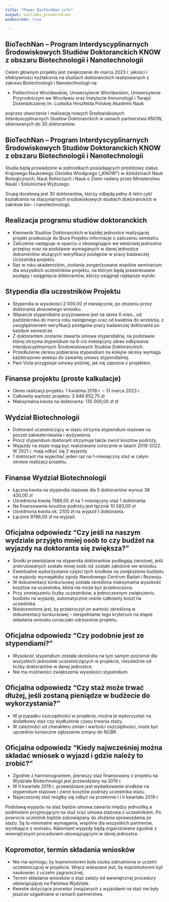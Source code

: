 ```yaml
---
title: "Power BioTechNan info"
output: ioslides_presentation
widescreen: true

---
```


## BioTechNan – Program Interdyscyplinarnych Środowiskowych Studiów Doktoranckich KNOW z obszaru Biotechnologii i Nanotechnologii

Celem głównym projektu jest zwiększenie do marca 2023 r. jakości i efektywności kształcenia na studiach doktoranckich realizowanych z zakresu Biotechnologii i Nanotechnologii na:

- Politechnice Wrocławskiej, Uniwersytecie Wrocławskim, Uniwersytecie Przyrodniczym we Wrocławiu oraz Instytucie Immunologii i Terapii Doświadczalnej im. Ludwika Hirszfelda Polskiej Akademii Nauk

poprzez utworzenie i realizację nowych Środowiskowych Interdyscyplinarnych Studiów Doktoranckich w ramach partnerstwa KNOW, skierowanych do 30 doktorantów.

## BioTechNan – Program Interdyscyplinarnych Środowiskowych Studiów Doktoranckich KNOW z obszaru Biotechnologii i Nanotechnologii

Studia będą prowadzone w jednostkach posiadających prestiżowy status Krajowego Naukowego Ośrodka Wiodącego („KNOW”) w dziedzinach Nauk Biologicznych, Nauk Rolniczych i Nauk o Ziemi nadany przez Ministerstwo Nauki i Szkolnictwa Wyższego.

Grupą docelową jest 30 doktorantów, którzy odbędą pełny 4-letni cykl kształcenia na stacjonarnych środowiskowych studiach doktoranckich w zakresie bio- i nanotechnologii.

##  Realizacja programu studiów doktoranckich

- Kierownik Studiów Doktoranckich w każdej jednostce realizującej projekt przekazuje do Biura Projektu informacje o zaliczeniu semestru. 
- Zaliczenie następuje w oparciu o obowiązujące we właściwej jednostce przepisy oraz na podstawie wymaganych w danej jednostce dokumentów służących weryfikacji postępów w pracy badawczej Uczestnika projektu.
- Raz w roku akademickim, zostanie zorganizowane wspólne seminarium dla wszystkich uczestników projektu, na którym będą prezentowane postępy i osiągnięcia doktorantów, którzy osiągnęli najlepsze wyniki.


##  Stypendia dla uczestników Projektu

- Stypendia w wysokości 2 000,00 zł miesięcznie, po złożeniu przez doktoranta stosownego wniosku.
- Wsparcie stypendialne przyznawane jest na okres 6 mies., od października do marca roku następnego oraz od kwietnia do września, z uwzględnieniem weryfikacji postępów pracy badawczej doktoranta po każdym semestrze.
- Z doktorantem zostanie zawarta umowa stypendialna, na podstawie której otrzyma stypendium na 6-cio miesięczny okres odbywania
Interdyscyplinarnych Środowiskowych Studiów Doktoranckich. 
- Przedłużenie okresu pobierania stypendium na kolejne okresy wymaga każdorazowo aneksu do zawartej umowy stypendialnej. 
- Pani Viola przygotuje umowy później, jak się zapozna z projektem.

##  Finanse projektu (proste kalkulacje)

- Okres realizacji projektu: 1 kwietnia 2018 r. – 31 marca 2023 r.
- Całkowita wartość projektu: 3 948 852,75 zł
- Maksymalna kwota na doktoranta: 135 000,00 zł zł

##  Wydział Biotechnologii

- Doktorant uczestniczący w stażu otrzyma stypendium stażowe na poczet zakwaterowania i wyżywienia.
- Prócz stypendium doktorant otrzymuje także zwrot kosztów podróży.
- Wyjazdy na staże mają być realizowane corocznie w latach 2019-2022. W 2021 r. mają odbyć się 2 wyjazdy.
- 1 doktorant ma wyjechać jeden raz na 1-miesięczny staż w całym okresie realizacji projektu.

##  Finanse Wydział Biotechnologii

- Łączna kwota na stypendia stażowe dla 5 doktorantów wynosi 38 430,00 zł
- Uśredniona kwotę 7686,00 zł na 1-miesięczny staż 1 doktoranta.
- Na finansowanie kosztów podróży jest łącznie 10 583,00 zł
- Uśredniona kwota ok. 2100 zł na wyjazd 1 doktoranta.
- Łącznie 9786,00 zł na wyjzad.

## Oficjalna odpowiedz "Czy jeśli na naszym wydziale przyjęto mniej osób to czy budżet na wyjazdy na doktoranta się zwiększa?"

- Środki przewidziane na stypendia doktorantów podlegają zwrotowi, jeśli zrekrutowanych zostało mniej osób niż zostało założone we wniosku. 
- Ewentualne wykorzystanie części tych środków na zwiększenie budżetu na wyjazdy wymagałoby zgody Narodowego Centrum Badań i Rozwoju. 
- W dokumentacji konkursowej została określona maksymalna wysokość kosztów na uczestnika, która nie może być przekroczona. 
- Przy zmniejszeniu liczby uczestników, a jednoczesnym zwiększeniu budżetu na wyjazdy, automatycznie rośnie całkowity koszt na uczestnika.
- Niedozwolone jest, by przekroczył on wartość określoną w dokumentacji konkursowej – niespełnianie tego kryterium na etapie składania wniosku oznaczało odrzucenie projektu.

## Oficjalna odpowiedz "Czy podobnie jest ze stypendiami?"

- Wysokość stypendium została określona na tym samym poziomie dla wszystkich jednostek uczestniczących w projekcie, niezależnie od liczby doktorantów w danej jednostce. 
- Nie ma możliwości zwiększenia wysokości stypendium.

## Oficjalna odpowiedz "Czy staż może trwać dłużej, jeśli zostaną pieniądze w budżecie do wykorzystania?"

- W przypadku oszczędności w projekcie, można je wykorzystać na dodatkowy staż czy wydłużenie czasu trwania staży. 
- W zależności od charakteru zmian i wartości oszczędności, może być uprzednio konieczne zgłoszenie zmiany do NCBR.

## Oficjalna odpowiedz "Kiedy najwcześniej można składać wniosek o wyjazd i gdzie należy to zrobić?"

- Zgodnie z harmonogramem, pierwszy staż finansowany z projektu na Wydziale Biotechnologii jest przewidziany na 2019 r. 
- W II kwartale 2019 r. przewidziane jest wydatkowanie środków na stypendium stażowe i zwrot kosztów podróży uczestnika stażu. 
- Najwcześniej staż mógłby się odbyć na przełomie I i II kwartału 2019 r.

Podstawą wyjazdu na staż będzie umowa zawarta między jednostką a podmiotem przyjmującym na staż oraz umowa stażowa z uczestnikiem. Po powrocie uczestnik będzie zobowiązany do złożenia sprawozdania ze stażu. Są to minimalne wymagania, wspólne dla wszystkich partnerów, wynikające z wniosku. Natomiast wyjazdy będą organizowane zgodnie z wewnętrznymi procedurami obowiązującymi w danej jednostce. 

## Kopromotor, termin składania wniosków

- Nie ma wymogu, by kopromotorem  była osoba zatrudniona w uczelni uczestniczącej w projekcie. Wręcz wskazane jest, by kopromotorem był naukowiec z uczelni zagranicznej.
- Termin składania wniosków o staż zależy od wewnętrznej procedury obowiązującej na Państwa Wydziale. 
- Kwestie dotyczące procedur związanych z wyjazdami na staż nie były jeszcze uzgadniane w ramach partnerstwa.
